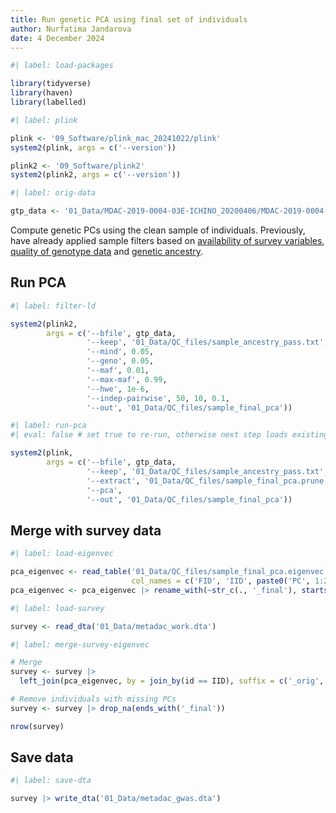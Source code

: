 ```yaml
---
title: Run genetic PCA using final set of individuals
author: Nurfatima Jandarova
date: 4 December 2024
---
```


```r
#| label: load-packages

library(tidyverse)
library(haven)
library(labelled)
```

```r
#| label: plink

plink <- '09_Software/plink_mac_20241022/plink'
system2(plink, args = c('--version'))

plink2 <- '09_Software/plink2'
system2(plink2, args = c('--version'))
```

```r
#| label: orig-data

gtp_data <- '01_Data/MDAC-2019-0004-03E-ICHINO_20200406/MDAC-2019-0004-03E-ICHINO_sendout'
```

Compute genetic PCs using the clean sample of individuals. Previously, have already applied sample filters based on [availability of survey variables](clean_1a_sample_variables.qmd), [quality of genotype data](clean_1b_sample_genotypes.qmd) and [genetic ancestry](clean_1c_sample_ancestry.qmd).

## Run PCA

```r
#| label: filter-ld

system2(plink2, 
        args = c('--bfile', gtp_data, 
                 '--keep', '01_Data/QC_files/sample_ancestry_pass.txt', 
                 '--mind', 0.05, 
                 '--geno', 0.05, 
                 '--maf', 0.01, 
                 '--max-maf', 0.99, 
                 '--hwe', 1e-6, 
                 '--indep-pairwise', 50, 10, 0.1, 
                 '--out', '01_Data/QC_files/sample_final_pca'))
```

```r
#| label: run-pca
#| eval: false # set true to re-run, otherwise next step loads existing result

system2(plink, 
        args = c('--bfile', gtp_data, 
                 '--keep', '01_Data/QC_files/sample_ancestry_pass.txt', 
                 '--extract', '01_Data/QC_files/sample_final_pca.prune.in', 
                 '--pca', 
                 '--out', '01_Data/QC_files/sample_final_pca'))
```

## Merge with survey data

```r
#| label: load-eigenvec

pca_eigenvec <- read_table('01_Data/QC_files/sample_final_pca.eigenvec', 
                           col_names = c('FID', 'IID', paste0('PC', 1:20)))
pca_eigenvec <- pca_eigenvec |> rename_with(~str_c(., '_final'), starts_with('PC'))
```

```r
#| label: load-survey

survey <- read_dta('01_Data/metadac_work.dta')
```

```r
#| label: merge-survey-eigenvec

# Merge
survey <- survey |> 
  left_join(pca_eigenvec, by = join_by(id == IID), suffix = c('_orig', '_final'))

# Remove individuals with missing PCs
survey <- survey |> drop_na(ends_with('_final'))

nrow(survey)
```

## Save data

```r
#| label: save-dta

survey |> write_dta('01_Data/metadac_gwas.dta')
```
